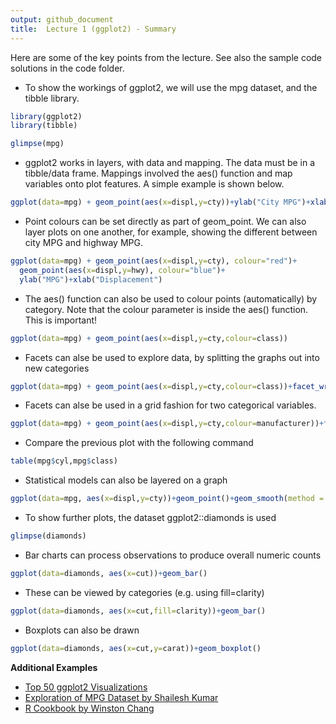 ```yaml
---
output: github_document
title:  Lecture 1 (ggplot2) - Summary
---
```


<!-- README.md is generated from README.Rmd. Please edit that file -->
Here are some of the key points from the lecture. See also the sample code solutions in the code folder.

* To show the workings of ggplot2, we will use the mpg dataset, and the tibble library.

```r
library(ggplot2)
library(tibble)

glimpse(mpg)

```

* ggplot2 works in layers, with data and mapping. The data must be in a tibble/data frame. Mappings involved the aes() function and map variables onto plot features. A simple example is shown below.

```r
ggplot(data=mpg) + geom_point(aes(x=displ,y=cty))+ylab("City MPG")+xlab("Displacement")
```

* Point colours can be set directly as part of geom_point. We can also layer plots on one another, for example, showing the different between city MPG and highway MPG.

```r
ggplot(data=mpg) + geom_point(aes(x=displ,y=cty), colour="red")+
  geom_point(aes(x=displ,y=hwy), colour="blue")+
  ylab("MPG")+xlab("Displacement")
```

* The aes() function can also be used to colour points (automatically) by category. Note that the colour parameter is inside the aes() function. This is important!

```r
ggplot(data=mpg) + geom_point(aes(x=displ,y=cty,colour=class))
```

* Facets can alse be used to explore data, by splitting the graphs out into new categories
```r
ggplot(data=mpg) + geom_point(aes(x=displ,y=cty,colour=class))+facet_wrap(~manufacturer)
```

* Facets can alse be used in a grid fashion for two categorical variables.
```r
ggplot(data=mpg) + geom_point(aes(x=displ,y=cty,colour=manufacturer))+facet_grid(cyl~class)
```

* Compare the previous plot with the following command
```r
table(mpg$cyl,mpg$class)
```

* Statistical models can also be layered on a graph
```r
ggplot(data=mpg, aes(x=displ,y=cty))+geom_point()+geom_smooth(method = "lm")
```

* To show further plots, the dataset ggplot2::diamonds is used

```r
glimpse(diamonds)
```

* Bar charts can process observations to produce overall numeric counts
```r
ggplot(data=diamonds, aes(x=cut))+geom_bar()
```

* These can be viewed by categories (e.g. using fill=clarity)
```r
ggplot(data=diamonds, aes(x=cut,fill=clarity))+geom_bar()
```

* Boxplots can also be drawn
```r
ggplot(data=diamonds, aes(x=cut,y=carat))+geom_boxplot()
```

**Additional Examples**

* [Top 50 ggplot2 Visualizations](http://r-statistics.co/Top50-Ggplot2-Visualizations-MasterList-R-Code.html)
* [Exploration of MPG Dataset by Shailesh Kumar](https://rpubs.com/shailesh/mpg-exploration)
* [R Cookbook by Winston Chang](http://www.cookbook-r.com/Graphs/)

